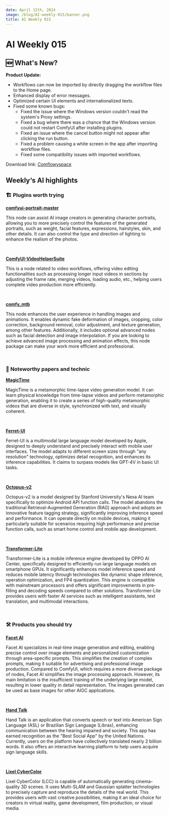 ```yaml
---
date: April 12th, 2024
image: /blog/AI-weekly-015/banner.png
title: AI Weekly 015
---
```



# AI Weekly 015

## 🆕 What's New?
**Product Update:**

- Workflows can now be imported by directly dragging the workflow files to the Home page.
- Enhanced display of error messages.
- Optimized certain UI elements and internationalized texts.
- Fixed some known bugs:
  - Fixed the issue where the Windows version couldn't read the system's Proxy settings.
  - Fixed a bug where there was a chance that the Windows version could not restart ComfyUI after installing plugins.
  - Fixed an issue where the cancel button might not appear after clicking the run button.
  - Fixed a problem causing a white screen in the app after importing workflow files.
  - Fixed some compatibility issues with imported workflows.

Download link: [Comflowyspace](https://github.com/6174/comflowyspace/releases)

## Weekly‘s AI highlights

### 🏗️ Plugins worth trying

[**comfyui-portrait-master**](https://github.com/florestefano1975/comfyui-portrait-master)

This node can assist AI image creators in generating character portraits, allowing you to more precisely control the features of the generated portraits, such as weight, facial features, expressions, hairstyles, skin, and other details. It can also control the type and direction of lighting to enhance the realism of the photos.

<br/>
<PhotoProvider>
  <PhotoView src="/blog/AI-weekly-015/001.png">
    <img src="/blog/AI-weekly-015/001.png" alt="" className="rounded-lg"/>
  </PhotoView>
</PhotoProvider>

[**ComfyUI-VideoHelperSuite**](https://github.com/Kosinkadink/ComfyUI-VideoHelperSuite)

This is a node related to video workflows, offering video editing functionalities such as processing longer input videos in sections by adjusting the frame rate, merging videos, loading audio, etc., helping users complete video production more efficiently.

<br/>
<PhotoProvider>
  <PhotoView src="/blog/AI-weekly-015/002.png">
    <img src="/blog/AI-weekly-015/002.png" alt="" className="rounded-lg"/>
  </PhotoView>
</PhotoProvider>

[**comfy_mtb**](https://github.com/melMass/comfy_mtb)

This node enhances the user experience in handling images and animations. It enables dynamic fake deformation of images, cropping, color correction, background removal, color adjustment, and texture generation, among other features. Additionally, it includes optional advanced nodes such as facial detection and image interpolation. If you are looking to achieve advanced image processing and animation effects, this node package can make your work more efficient and professional.

<br/>
<PhotoProvider>
  <PhotoView src="/blog/AI-weekly-015/003.png">
    <img src="/blog/AI-weekly-015/003.png" alt="" className="rounded-lg"/>
  </PhotoView>
</PhotoProvider>

### 📄 Noteworthy papers and technic

[**MagicTime**](https://arxiv.org/abs/2404.05014)

MagicTime is a metamorphic time-lapse video generation model. It can learn physical knowledge from time-lapse videos and perform metamorphic generation, enabling it to create a series of high-quality metamorphic videos that are diverse in style, synchronized with text, and visually coherent.

<br/>
<PhotoProvider>
  <PhotoView src="/blog/AI-weekly-015/004.png">
    <img src="/blog/AI-weekly-015/004.png" alt="" className="rounded-lg"/>
  </PhotoView>
</PhotoProvider>

[**Ferret-UI**](https://arxiv.org/abs/2404.05719)

Ferret-UI is a multimodal large language model developed by Apple, designed to deeply understand and precisely interact with mobile user interfaces. The model adapts to different screen sizes through "any resolution" technology, optimizes detail recognition, and enhances its inference capabilities. It claims to surpass models like GPT-4V in basic UI tasks.

<br/>
<PhotoProvider>
  <PhotoView src="/blog/AI-weekly-015/005.png">
    <img src="/blog/AI-weekly-015/005.png" alt="" className="rounded-lg"/>
  </PhotoView>
</PhotoProvider>

[**Octopus-v2**](https://arxiv.org/abs/2404.01744)

Octopus-v2 is a model designed by Stanford University's Nexa AI team specifically to optimize Android API function calls. The model abandons the traditional Retrieval-Augmented Generation (RAG) approach and adopts an innovative feature tagging strategy, significantly improving inference speed and performance. It can operate directly on mobile devices, making it particularly suitable for scenarios requiring high performance and precise function calls, such as smart home control and mobile app development.

<br/>
<PhotoProvider>
  <PhotoView src="/blog/AI-weekly-015/006.png">
    <img src="/blog/AI-weekly-015/006.png" alt="" className="rounded-lg"/>
  </PhotoView>
</PhotoProvider>

[**Transformer-Lite**](https://arxiv.org/abs/2403.20041)

Transformer-Lite is a mobile inference engine developed by OPPO AI Center, specifically designed to efficiently run large language models on smartphone GPUs. It significantly enhances model inference speed and reduces mobile latency through technologies like dynamic shape inference, operation optimization, and FP4 quantization. This engine is compatible with mainstream processors and offers significant improvements in pre-filling and decoding speeds compared to other solutions. Transformer-Lite provides users with faster AI services such as intelligent assistants, text translation, and multimodal interactions.

<br/>
<PhotoProvider>
  <PhotoView src="/blog/AI-weekly-015/007.png">
    <img src="/blog/AI-weekly-015/007.png" alt="" className="rounded-lg"/>
  </PhotoView>
</PhotoProvider>

### 🛠️ Products you should try

[**Facet AI**](https://facet.ai/)

Facet AI specializes in real-time image generation and editing, enabling precise control over image elements and personalized customization through area-specific prompts. This simplifies the creation of complex prompts, making it suitable for advertising and professional image production. Compared to ComfyUI, which requires a more diverse package of nodes, Facet AI simplifies the image processing approach. However, its main limitation is the insufficient training of the underlying large model, resulting in lower quality in detail representation. The images generated can be used as base images for other AIGC applications.

<br/>
<PhotoProvider>
  <PhotoView src="/blog/AI-weekly-015/008.png">
    <img src="/blog/AI-weekly-015/008.png" alt="" className="rounded-lg"/>
  </PhotoView>
</PhotoProvider>

[**Hand Talk**](https://www.handtalk.me/en/)

Hand Talk is an application that converts speech or text into American Sign Language (ASL) or Brazilian Sign Language (Libras), enhancing communication between the hearing impaired and society. This app has earned recognition as the "Best Social App" by the United Nations. Currently, users on the platform have collectively translated nearly 2 billion words. It also offers an interactive learning platform to help users acquire sign language skills.

<br/>
<PhotoProvider>
  <PhotoView src="/blog/AI-weekly-015/009.png">
    <img src="/blog/AI-weekly-015/009.png" alt="" className="rounded-lg"/>
  </PhotoView>
</PhotoProvider>

[**Lixel CyberColor**](https://xgrids.com/lcc)

Lixel CyberColor (LCC) is capable of automatically generating cinema-quality 3D scenes. It uses Multi-SLAM and Gaussian splatter technologies to precisely capture and reproduce the details of the real world. This provides users with vast creative possibilities, making it an ideal choice for creators in virtual reality, game development, film production, or visual media.
<br/>
<PhotoProvider>
  <PhotoView src="/blog/AI-weekly-015/010.png">
    <img src="/blog/AI-weekly-015/010.png" alt="" className="rounded-lg"/>
  </PhotoView>
</PhotoProvider>

<br/>

<Subscribe />








